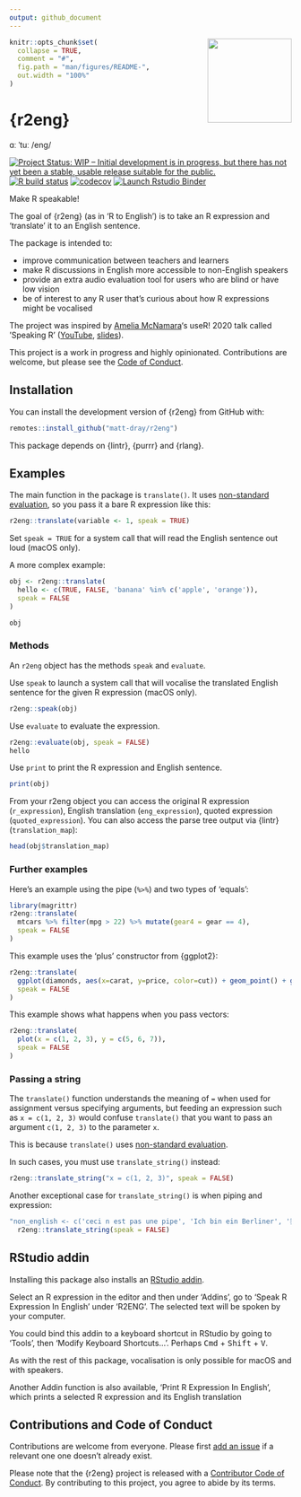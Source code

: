 ```yaml
---
output: github_document
---
```


<!-- README.md is generated from README.Rmd. Please edit that file -->

<img src="https://raw.githubusercontent.com/matt-dray/stickers/master/output/r2eng_hex.png" width="150" align="right">

```r
knitr::opts_chunk$set(
  collapse = TRUE,
  comment = "#",
  fig.path = "man/figures/README-",
  out.width = "100%"
)
```

# {r2eng}

ɑː ˈtuː /eng/

<!-- badges: start -->
[![Project Status: WIP – Initial development is in progress, but there has not yet been a stable, usable release suitable for the public.](https://www.repostatus.org/badges/latest/wip.svg){target='_blank'}](https://www.repostatus.org/#wip)
[![R build status](https://github.com/matt-dray/r2eng/workflows/R-CMD-check/badge.svg){target='_blank'}](https://github.com/matt-dray/r2eng/actions)
[![codecov](https://codecov.io/gh/matt-dray/r2eng/branch/master/graph/badge.svg){target='_blank'}](https://codecov.io/gh/matt-dray/r2eng)
[![Launch Rstudio Binder](http://mybinder.org/badge_logo.svg)](https://mybinder.org/v2/gh/matt-dray/try-r2eng/master?urlpath=rstudio)
<!-- badges: end -->

Make R speakable!

The goal of {r2eng} (as in 'R to English') is to take an R expression and 'translate' it to an English sentence. 

The package is intended to:

* improve communication between teachers and learners
* make R discussions in English more accessible to non-English speakers
* provide an extra audio evaluation tool for users who are blind or have low vision
* be of interest to any R user that's curious about how R expressions might be vocalised

The project was inspired by [Amelia McNamara](https://twitter.com/AmeliaMN){target='_blank'}'s useR! 2020 talk called 'Speaking R' ([YouTube](https://www.youtube.com/watch?v=ckW9sSdIVAc){target='_blank'}, [slides](https://www.amelia.mn/SpeakingR/#1){target='_blank'}).

This project is a work in progress and highly opinionated. Contributions are welcome, but please see the [Code of Conduct](#conduct){target='_blank'}.

## Installation

You can install the development version of {r2eng} from GitHub with:

```r
remotes::install_github("matt-dray/r2eng")
```

This package depends on {lintr}, {purrr} and {rlang}.

## Examples

The main function in the package is `translate()`. It uses [non-standard evaluation](http://adv-r.had.co.nz/Computing-on-the-language.html){target='_blank'}, so you pass it a bare R expression like this:

```r
r2eng::translate(variable <- 1, speak = TRUE)
```

Set `speak = TRUE` for a system call that will read the English sentence out loud (macOS only).

A more complex example:

```r
obj <- r2eng::translate(
  hello <- c(TRUE, FALSE, 'banana' %in% c('apple', 'orange')),
  speak = FALSE
)

obj
```

### Methods

An `r2eng` object has the methods `speak` and `evaluate`.

Use `speak` to launch a system call that will vocalise the translated English sentence for the given R expression (macOS only).

```r
r2eng::speak(obj)
```

Use `evaluate` to evaluate the expression.

```r
r2eng::evaluate(obj, speak = FALSE)
hello
```

Use `print` to print the R expression and English sentence.

```r
print(obj)
```

From your r2eng object you can access the original R expression (`r_expression`), English translation (`eng_expression`), quoted expression (`quoted_expression`). You can also access the parse tree output via {lintr} (`translation_map`):

```r
head(obj$translation_map)
```

### Further examples

Here's an example using the pipe (`%>%`) and two types of 'equals':

```r
library(magrittr)
r2eng::translate(
  mtcars %>% filter(mpg > 22) %>% mutate(gear4 = gear == 4),
  speak = FALSE
)
```

This example uses the 'plus' constructor from {ggplot2}:

```r
r2eng::translate(
  ggplot(diamonds, aes(x=carat, y=price, color=cut)) + geom_point() + geom_smooth(),
  speak = FALSE
)
```

This example shows what happens when you pass vectors:

```r
r2eng::translate(
  plot(x = c(1, 2, 3), y = c(5, 6, 7)),
  speak = FALSE
)
```

### Passing a string

The `translate()` function understands the meaning of `=` when used for assignment versus specifying arguments, but feeding an expression such as `x = c(1, 2, 3)` would confuse `translate()` that you want to pass an argument `c(1, 2, 3)` to the parameter `x`. 

This is because `translate()` uses [non-standard evaluation](http://adv-r.had.co.nz/Computing-on-the-language.html){target='_blank'}. 

In such cases, you must use `translate_string()` instead:

```r
r2eng::translate_string("x = c(1, 2, 3)", speak = FALSE)
```

Another exceptional case for `translate_string()` is when piping and expression:

```r
"non_english <- c('ceci n est pas une pipe', 'Ich bin ein Berliner', '我其實唔識講廣東話')" %>% 
  r2eng::translate_string(speak = FALSE)
```

## RStudio addin

Installing this package also installs an [RStudio addin](https://rstudio.github.io/rstudioaddins/){target='_blank'}.

Select an R expression in the editor and then under 'Addins', go to 'Speak R Expression In English' under 'R2ENG'. The selected text will be spoken by your computer. 

You could bind this addin to a keyboard shortcut in RStudio by going to 'Tools', then 'Modify Keyboard Shortcuts...'. Perhaps <kbd>Cmd</kbd> + <kbd>Shift</kbd> + <kbd>V</kbd>.

As with the rest of this package, vocalisation is only possible for macOS and with speakers.

Another Addin function is also available, 'Print R Expression In English', which prints a selected R expression and its English translation

## Contributions and Code of Conduct {#conduct}

Contributions are welcome from everyone. Please first [add an issue](https://github.com/matt-dray/r2eng/issues){target='_blank'} if a relevant one one doesn't already exist.

Please note that the {r2eng} project is released with a [Contributor Code of Conduct](https://contributor-covenant.org/version/2/0/CODE_OF_CONDUCT.html){target='_blank'}. By contributing to this project, you agree to abide by its terms.
